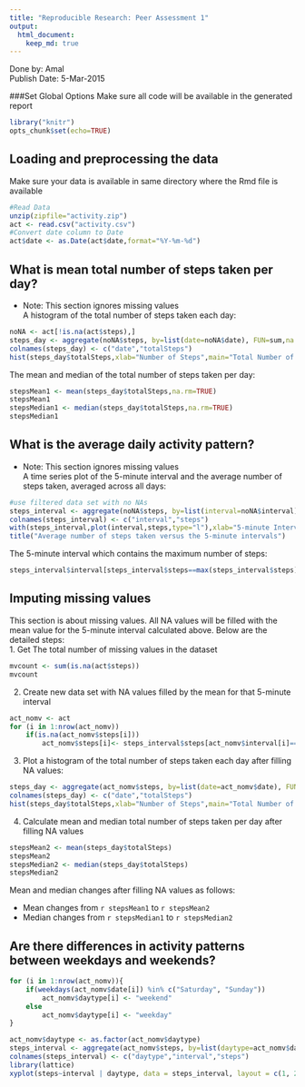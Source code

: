 ```yaml
---
title: "Reproducible Research: Peer Assessment 1"
output: 
  html_document:
    keep_md: true
---
```

Done by: Amal  
Publish Date: 5-Mar-2015  

###Set Global Options
Make sure all code will be available in the generated report
```r
library("knitr")
opts_chunk$set(echo=TRUE)
```

## Loading and preprocessing the data
Make sure your data is available in same directory where the Rmd file is available
```r
#Read Data
unzip(zipfile="activity.zip")
act <- read.csv("activity.csv")
#Convert date column to Date
act$date <- as.Date(act$date,format="%Y-%m-%d")
```

## What is mean total number of steps taken per day?
* Note: This section ignores missing values  
A histogram of the total number of steps taken each day:  
```r
noNA <- act[!is.na(act$steps),]
steps_day <- aggregate(noNA$steps, by=list(date=noNA$date), FUN=sum,na.rm=TRUE)
colnames(steps_day) <- c("date","totalSteps")
hist(steps_day$totalSteps,xlab="Number of Steps",main="Total Number of Steps Per Day",col="green",ylim=range(0,30))
```

The mean and median of the total number of steps taken per day: 
```r
stepsMean1 <- mean(steps_day$totalSteps,na.rm=TRUE)
stepsMean1
stepsMedian1 <- median(steps_day$totalSteps,na.rm=TRUE)
stepsMedian1
```

## What is the average daily activity pattern?
* Note: This section ignores missing values  
A time series plot of the 5-minute interval and the average number of steps taken, averaged across all days:  
```r
#use filtered data set with no NAs
steps_interval <- aggregate(noNA$steps, by=list(interval=noNA$interval), FUN=mean,na.rm=TRUE)
colnames(steps_interval) <- c("interval","steps")
with(steps_interval,plot(interval,steps,type="l"),xlab="5-minute Interval",ylab="Number of Steps")
title("Average number of steps taken versus the 5-minute intervals")
```

The 5-minute interval which contains the maximum number of steps:
```r
steps_interval$interval[steps_interval$steps==max(steps_interval$steps)]
```



## Imputing missing values
This section is about missing values. All NA values will be filled with the mean value for the 5-minute interval calculated above. Below are the detailed steps:  
1.  Get The total number of missing values in the dataset 
```r
mvcount <- sum(is.na(act$steps))
mvcount
```

2. Create new data set with NA values filled by the mean for that 5-minute interval
```r
act_nomv <- act
for (i in 1:nrow(act_nomv))
    if(is.na(act_nomv$steps[i]))
        act_nomv$steps[i]<- steps_interval$steps[act_nomv$interval[i]==steps_interval$interval]
```

3. Plot a histogram of the total number of steps taken each day after filling NA values:
```r
steps_day <- aggregate(act_nomv$steps, by=list(date=act_nomv$date), FUN=sum)
colnames(steps_day) <- c("date","totalSteps")
hist(steps_day$totalSteps,xlab="Number of Steps",main="Total Number of Steps Per Day",col="green",ylim=range(0,40))  
```

4. Calculate mean and median total number of steps taken per day after filling NA values

```r
stepsMean2 <- mean(steps_day$totalSteps)
stepsMean2
stepsMedian2 <- median(steps_day$totalSteps)
stepsMedian2
```

Mean and median changes after filling NA values as follows:  

* Mean changes from `r stepsMean1` to `r stepsMean2`
* Median changes from `r stepsMedian1` to `r stepsMedian2`



## Are there differences in activity patterns between weekdays and weekends?

```r
for (i in 1:nrow(act_nomv)){
    if(weekdays(act_nomv$date[i]) %in% c("Saturday", "Sunday"))
        act_nomv$daytype[i] <- "weekend"
    else
        act_nomv$daytype[i] <- "weekday"
}

act_nomv$daytype <- as.factor(act_nomv$daytype)
steps_interval <- aggregate(act_nomv$steps, by=list(daytype=act_nomv$daytype,interval=act_nomv$interval), FUN=mean) 
colnames(steps_interval) <- c("daytype","interval","steps")
library(lattice)
xyplot(steps~interval | daytype, data = steps_interval, layout = c(1, 2),type="l",main="Avg No. of steps per 5-minute interval across weekdays and weekends",xlab="5-minute Interval",ylab="Average Number of Steps")
```

